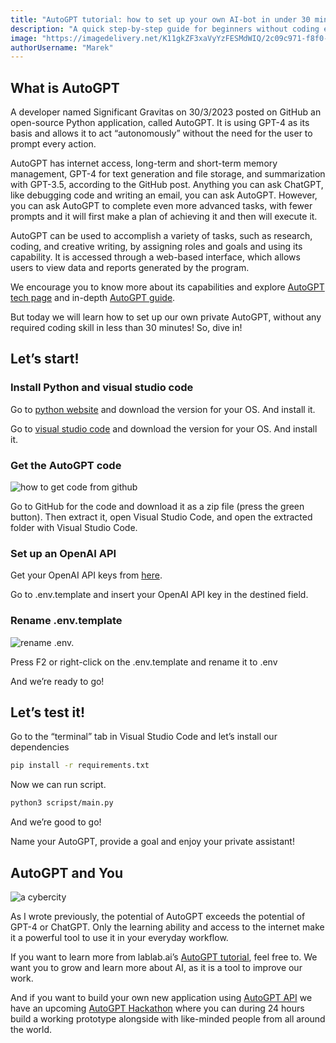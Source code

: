 ```yaml
---
title: "AutoGPT tutorial: how to set up your own AI-bot in under 30 minutes"
description: "A quick step-by-step guide for beginners without coding experience who want to set up AutoGPT on their own computers and try out its potential"
image: "https://imagedelivery.net/K11gkZF3xaVyYzFESMdWIQ/2c09c971-f8f0-4107-a034-016156596300/full"
authorUsername: "Marek"
---
```



## What is AutoGPT

A developer named Significant Gravitas on 30/3/2023 posted on GitHub an open-source Python application, called AutoGPT. It is using GPT-4 as its basis and allows it to act “autonomously” without the need for the user to prompt every action. 

AutoGPT has internet access, long-term and short-term memory management, GPT-4 for text generation and file storage, and summarization with GPT-3.5, according to the GitHub post. Anything you can ask ChatGPT, like debugging code and writing an email, you can ask AutoGPT. However, you can ask AutoGPT to complete even more advanced tasks, with fewer prompts and it will first make a plan of achieving it and then will execute it.

AutoGPT can be used to accomplish a variety of tasks, such as research, coding, and creative writing, by assigning roles and goals and using its capability. It is accessed through a web-based interface, which allows users to view data and reports generated by the program.

We encourage you to know more about its capabilities and explore [AutoGPT tech page](https://lablab.ai/apps/tech/autogpt) and in-depth [AutoGPT guide](https://lablab.ai/t/auto-gpt-tutorial-how-to-set-up-auto-gpt). 

But today we will learn how to set up our own private AutoGPT, without any required coding skill in less than 30 minutes! So, dive in!

## Let’s start!

### Install Python and visual studio code

Go to [python website](https://www.python.org/downloads/) and download the version for your OS. And install it.

Go to [visual studio code](https://code.visualstudio.com/) and download the version for your OS. And install it.

### Get the AutoGPT code

<Img src="https://imagedelivery.net/K11gkZF3xaVyYzFESMdWIQ/b86d93bb-03d7-48a5-9ae3-908aef9ccf00/full" alt="how to get code from github" />

Go to GitHub for the code and download it as a zip file (press the green button). Then extract it, open Visual Studio Code, and open the extracted folder with Visual Studio Code.

### Set up an OpenAI API

Get your OpenAI API keys from [here](https://platform.openai.com/account/api-keys).

Go to .env.template and insert your OpenAI API key in the destined field.

### Rename .env.template

<Img src="https://imagedelivery.net/K11gkZF3xaVyYzFESMdWIQ/2b2a954d-2b37-49d8-2221-160343107400/full" alt="rename .env." />

Press F2 or right-click on the .env.template and rename it to .env

And we’re ready to go!

## Let’s test it!

Go to the “terminal” tab in Visual Studio Code and let’s install our dependencies

```bash
pip install -r requirements.txt
```

Now we can run script.

```bash
python3 scripst/main.py
```

And we’re good to go!

Name your AutoGPT, provide a goal and enjoy your private assistant!

## AutoGPT and You
<Img src="https://imagedelivery.net/K11gkZF3xaVyYzFESMdWIQ/d2dbed81-c97e-424b-5733-5343caf46300/full" alt="a cybercity" />

As I wrote previously, the potential of AutoGPT exceeds the potential of GPT-4 or ChatGPT. Only the learning ability and access to the internet make it a powerful tool to use it in your everyday workflow.

If you want to learn more from lablab.ai’s [AutoGPT tutorial](https://lablab.ai/tech/autogpt), feel free to. We want you to grow and learn more about AI, as it is a tool to improve our work.

And if you want to build your own new application using [AutoGPT API](https://lablab.ai/tech/autogpt) we have an upcoming [AutoGPT Hackathon](https://lablab.ai/event/autogpt-arena-hacks) where you can during 24 hours build a working prototype alongside with like-minded people from all around the world.
